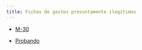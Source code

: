 ```yaml
---
title: Fichas de gastos presuntamente ilegítimos
---
```



- [M-30](M-30.html)

- [Probando](Probando.html)

